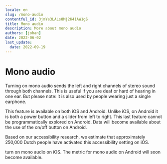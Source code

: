```yaml
---
locale: en
slug: /mono-audio
contentful_id: 3jmYe3LALs8Mj2K41AW1gS
title: Mono audio
description: More about mono audio
authors: [johan]
date: 2022-06-02
last_update:
  date: 2022-09-19
---
```


# Mono audio

Turning on mono audio sends the left and right channels of stereo sound through both channels. This is useful if you are deaf or hard of hearing in one ear. But please note: it is also used by people wearing just a single earphone.

This feature is available on both iOS and Android. Unlike iOS, on Android it is both a power button and a slider from left to right. This last feature cannot be programmatically explored on Android. Data will become available about the use of the on/off button on Android.

Based on our accessibility research, we estimate that approximately 250,000 Dutch people have activated this accessibility setting on iOS.

<TwoColumnBlock>
  <LeftColumn>
    <ColumnRow>
      <PercentageBlock
        metrics={[
          { title: 'iOS - mono audio metric', key: 'ios-accessibility_is_mono_audio_enabled-true', isPercentage: true }
        ]}
        label="More about mono audio"
        url="/en/stats/mono-audio">
        turn on mono audio on iOS.
      </PercentageBlock>
    </ColumnRow>
  </LeftColumn>
  <RightColumn>
    <ColumnRow>
      <TextBlock showBackgroundColor={true}>
        The metric for mono audio on Android will soon become available.
        <CustomLink
          url="/en/stats/mono-audio"
          label="More about mono audio"
          external={false}
          appearance="link"
        />
      </TextBlock>
    </ColumnRow>
  </RightColumn>
</TwoColumnBlock>
